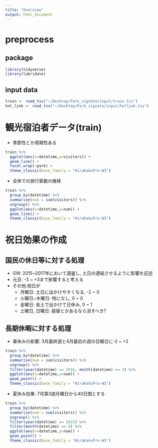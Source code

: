 ```yaml
---
title: "Overview"
output: html_document
---
```


# preprocess

## package 

```r
library(tidyverse)
library(lubridate)
```

## input data

```r
train <- read_tsv("~/Desktop/Park_signate/input/train.tsv")
hot_link <- read_tsv("~/Desktop/Park_signate/input/hotlink.tsv")
```

# 観光宿泊者データ(train)

- 季節性とか周期性ある

```r
train %>% 
  ggplot(aes(x=datetime,y=visitors)) +
  geom_line() +
  facet_wrap(~park) +
  theme_classic(base_family = "HiraKakuPro-W3")
```

- 全体での旅行客数の推移

```r
train %>% 
  group_by(datetime) %>% 
  summarise(num = sum(visitors)) %>% 
  ungroup() %>% 
  ggplot(aes(x=datetime,y=num)) +
  geom_line() +
  theme_classic(base_family = "HiraKakuPro-W3")
```

# 祝日効果の作成

## 国民の休日等に対する処理

- GW: 2015~2017年において調査し, 土日の連結させるように影響を記述
- 元旦: -3 ~ +3まで影響すると考える
- その他:祝日が
  - 月曜日: 土日に出かけやすくなる, -2 ~ 0
  - 火曜日~木曜日: 特になし, 0 ~ 0
  - 金曜日: 金土で出かけて日休み, 0 ~ 1
  - 土曜日, 日曜日: 振替とかあるなら消すべき?

## 長期休暇に対する処理

- 春休みの影響: 3月最終週と4月最初の週の日曜日に-2 ~ +2

```r
train %>% 
  group_by(datetime) %>% 
  summarise(num = sum(visitors)) %>% 
  ungroup() %>% 
  filter(year(datetime) == 2016, month(datetime) == 3) %>% 
  ggplot(aes(x=datetime,y=num)) +
  geom_point() +
  theme_classic(base_family = "HiraKakuPro-W3")
```

- 夏休み効果: 7月第3週月曜日から40日間とする

```r
train %>% 
  group_by(datetime) %>% 
  summarise(num = sum(visitors)) %>% 
  ungroup() %>% 
  filter(year(datetime) == 2015) %>% 
  filter(month(datetime) == 8) %>% 
  ggplot(aes(x=datetime,y=num)) +
  geom_point() +
  theme_classic(base_family = "HiraKakuPro-W3")
```
